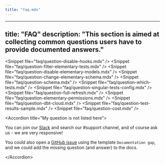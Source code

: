 ```yaml
---
title: "faq.mdx"
---
```


---
title: "FAQ"
description: "This section is aimed at collecting common questions users have to provide documented answers."
---

&lt;Snippet file="faq/question-disable-hooks.mdx" /&gt;
&lt;Snippet file="faq/question-filter-elementary-tests.mdx" /&gt;
&lt;Snippet file="faq/question-disable-elementary-models.mdx" /&gt;
&lt;Snippet file="faq/question-change-elementary-schema.mdx" /&gt;
&lt;Snippet file="faq/question-schema.mdx" /&gt;
&lt;Snippet file="faq/question-which-tests.mdx" /&gt;
&lt;Snippet file="faq/question-singular-tests-config.mdx" /&gt;
&lt;Snippet file="faq/question-full-refresh.mdx" /&gt;
&lt;Snippet file="faq/question-elementary-permissions.mdx" /&gt;
&lt;Snippet file="faq/question-dbt-cloud.mdx" /&gt;
&lt;Snippet file="faq/question-test-results-sample.mdx" /&gt;
&lt;Snippet file="faq/question-cost.mdx" /&gt;

&lt;Accordion title="My question is not listed here"&gt;

You can join our [Slack](https://elementary-data.com/community) and search our #support channel, and of course ask us - we are very responsive!

You could also open a [GitHub issue](https://github.com/elementary-data/elementary/issues/new) using the template `Documentation gap`, and we could add the missing question (and answer) to the docs.

&lt;/Accordion&gt;
